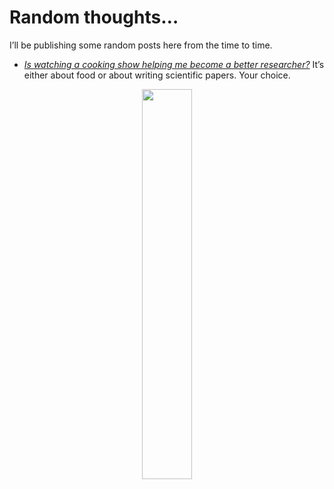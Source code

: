 # Random thoughts...

I'll be publishing some random posts here from the time to time. 

  * <a href=post-cooking.html>*Is watching a cooking show helping me become a better researcher?*</a> It's either about food or about writing scientific papers. Your choice.

<center>
![](blogposts/post-cooking/2012_final.jpeg){width=40%}

</center>

  <!-- * <a href=post-moveco1-intro.html>*A decade of movement ecology.*</a> Codes, data and supplementary materials for the manuscript of the same name. -->
